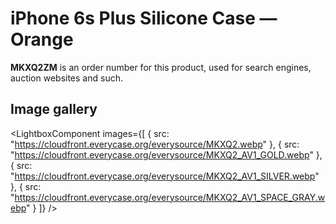 
# iPhone 6s Plus Silicone Case — Orange

<Callout type='info' emoji='👉🏻'>**MKXQ2ZM** is an order number for this product, used for search engines, auction websites and such.</Callout>

## Image gallery

<LightboxComponent
    images={[
      {
        src: "https://cloudfront.everycase.org/everysource/MKXQ2.webp"
      },
      {
        src: "https://cloudfront.everycase.org/everysource/MKXQ2_AV1_GOLD.webp"
      },
      {
        src: "https://cloudfront.everycase.org/everysource/MKXQ2_AV1_SILVER.webp"
      },
      {
        src: "https://cloudfront.everycase.org/everysource/MKXQ2_AV1_SPACE_GRAY.webp"
      }
    ]}
  />

